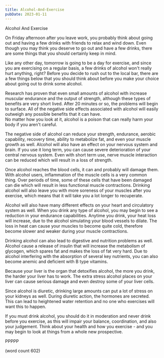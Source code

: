 ```yaml
---
title: Alcohol-And-Exercise
pubDate: 2023-01-11
---
```


Alcohol And Exercise

On Friday afternoon after you leave work, you probably
think about going out and having a few drinks with 
friends to relax and wind down.  Even though you 
may think you deserve to go out and have a few drinks,
there are some things that you should certainly keep
in mind.

Like any other day, tomorrow is going to be a day
for exercise, and since you are exercising on a 
regular basis, a few drinks of alcohol won't really
hurt anything, right?  Before you decide to rush out
to the local bar, there are a few things below that
you should think about before you make your choice
about going out to drink some alcohol.

Research has proven that even small amounts of 
alcohol with increase muscular endurance and the output
of strength, although these types of benefits are
very short lived.  After 20 minutes or so, the 
problems will begin to surface.  All of the negative
side effects associated with alcohol will easily
outweigh any possible benefits that it can have.  
No matter how you look at it, alcohol is a poison
that can really harm your body if you aren't careful.

The negative side of alcohol can reduce your 
strength, endurance, aerobic capability, recovery
time, ability to metabolize fat, and even your
muscle growth as well.  Alcohol will also have an
effect on your nervous system and brain.  If you
use it long term, you can cause severe deterioration
of your central nervous system.   Even with short
term use, nerve muscle interaction can be reduced 
which will result in a loss of strength.

Once alcohol reaches the blood cells, it can and
probably will damage them.  With alcohol users, 
inflammation of the muscle cells is a very common
thing.  Over periods of time, some of these cells
that have been damaged can die which will result
in less functional muscle contractions.  Drinking
alcohol will also leave you with more soreness of
your muscles after you exercise, which means that
it will take you a lot longer to recuperate.

Alcohol will also have many different effects on
your heart and circulatory system as well.  When
you drink any type of alcohol, you may begin to
see a reduction in your endurance capabilities.
Anytime you drink, your heat loss will increase,
due to the alcohol simulating your blood vessels
to dilate.  The loss in heat can cause your
muscles to become quite cold, therefore become
slower and weaker during your muscle contractions.

Drinking alcohol can also lead to digestive and
nutrition problems as well.  Alcohol cause a 
release of insulin that will increase the metabolism
of glycogen, which spares fat and makes the loss
of fat very hard.  Due to alcohol interfering 
with the absorption of several key nutrients, you
can also become anemic and deficient with B type
vitamins.  

Because your liver is the organ that detoxifies 
alcohol, the more you drink, the harder your liver
has to work.  The extra stress alcohol places on
your liver can cause serious damage and even
destroy some of your liver cells.

Since alcohol is diuretic, drinking large amounts
can put a lot of stress on your kidneys as well.
During diuretic action, the hormones are secreted.
This can lead to heightened water retention and no
one who exercises will want this to happen.

If you must drink alcohol, you should do it in
moderation and never drink before you exercise, as
this will impair your balance, coordination, and
also your judgement.  Think about your health and
how you exercise - and you may begin to look at
things from a whole new prospective.

PPPPP

(word count 602)